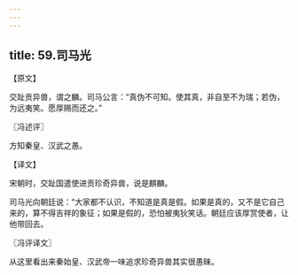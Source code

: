 ```yaml
---
---
---
```

title: 59.司马光
---



【原文】

交趾贡异兽，谓之麟。司马公言：“真伪不可知。使其真，非自至不为瑞；若伪，为远夷笑。愿厚赐而还之。”

〖冯述评〗

方知秦皇、汉武之愚。

【译文】

宋朝时，交趾国遣使进贡珍奇异兽，说是麒麟。

司马光向朝廷说：“大家都不认识，不知道是真是假。如果是真的，又不是它自己来的，算不得吉祥的象征；如果是假的，恐怕被夷狄笑话。朝廷应该厚赏使者，让他带回去。

〖冯评译文〗

从这里看出来秦始皇、汉武帝一味追求珍奇异兽其实很愚昧。
